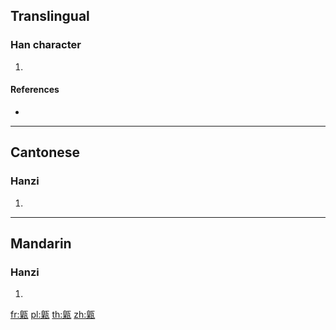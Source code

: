 ==Translingual==

===Han character===
{{Han char|rn=98|rad=瓦|as=10|sn=15|four=21917|canj=HDMVN}}

# {{defn|Han|sort=瓦10}}

====References====
* {{Han ref|kx=0751.090|dkj=21570|dj=1159.070|hdz=21430.030|uh=7508|ud=29960|bh=E6AC|bd=59052}}

----

==Cantonese==

===Hanzi===
{{yue-hanzi|jyut=|y=hei3}}

# {{defn|lang=yue|sort=瓦10}}

----

==Mandarin==

===Hanzi===
{{cmn-hanzi|pin=[[qì]] ([[qi4]])|wg=ch'i<sup>4</sup>}}

# {{defn|lang=cmn|sort=瓦10}}

[[fr:甈]]
[[pl:甈]]
[[th:甈]]
[[zh:甈]]